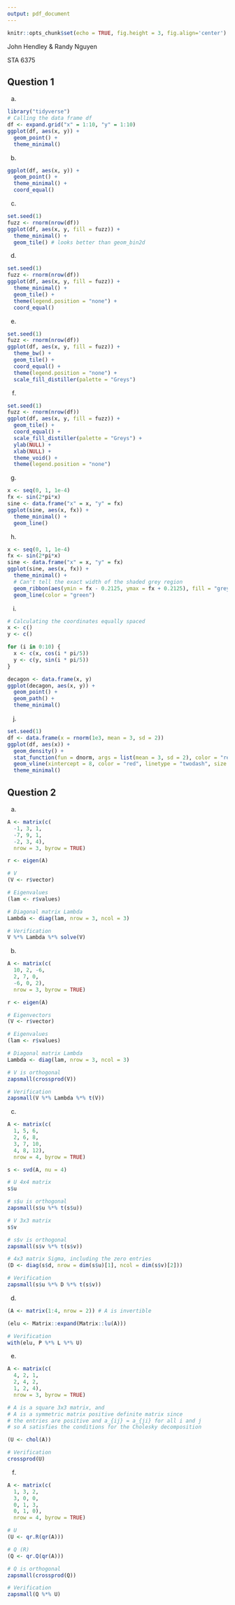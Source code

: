 ```yaml
---
output: pdf_document
---
```


```r
knitr::opts_chunk$set(echo = TRUE, fig.height = 3, fig.align='center')
```

John Hendley & Randy Nguyen \

STA 6375 

\begin{center}
Homework 3
\end{center}

## Question 1

a.
```r
library("tidyverse")
# Calling the data frame df
df <- expand.grid("x" = 1:10, "y" = 1:10) 
ggplot(df, aes(x, y)) +
  geom_point() +
  theme_minimal()
```

b.
```r
ggplot(df, aes(x, y)) +
  geom_point() +
  theme_minimal() +
  coord_equal()
```
  
c.
```r
set.seed(1)
fuzz <- rnorm(nrow(df))
ggplot(df, aes(x, y, fill = fuzz)) +
  theme_minimal() +
  geom_tile() # looks better than geom_bin2d
```
  
d.
```r
set.seed(1)
fuzz <- rnorm(nrow(df))
ggplot(df, aes(x, y, fill = fuzz)) +
  theme_minimal() +
  geom_tile() +
  theme(legend.position = "none") +
  coord_equal()
```
  
e.
```r
set.seed(1)
fuzz <- rnorm(nrow(df))
ggplot(df, aes(x, y, fill = fuzz)) +
  theme_bw() +
  geom_tile() +
  coord_equal() +
  theme(legend.position = "none") +
  scale_fill_distiller(palette = "Greys")
```
  
f.
```r
set.seed(1)
fuzz <- rnorm(nrow(df))
ggplot(df, aes(x, y, fill = fuzz)) +
  geom_tile() +
  coord_equal() +
  scale_fill_distiller(palette = "Greys") +
  ylab(NULL) +
  xlab(NULL) +
  theme_void() +
  theme(legend.position = "none")
```
  
g.
```r
x <- seq(0, 1, 1e-4)
fx <- sin(2*pi*x)
sine <- data.frame("x" = x, "y" = fx)
ggplot(sine, aes(x, fx)) +
  theme_minimal() +
  geom_line()
```
  
h.
```r
x <- seq(0, 1, 1e-4)
fx <- sin(2*pi*x)
sine <- data.frame("x" = x, "y" = fx)
ggplot(sine, aes(x, fx)) +
  theme_minimal() +
  # Can't tell the exact width of the shaded grey region
  geom_ribbon(aes(ymin = fx - 0.2125, ymax = fx + 0.2125), fill = "grey50", alpha = 0.7) +
  geom_line(color = "green")
```

i.
```r
# Calculating the coordinates equally spaced
x <- c()
y <- c()

for (i in 0:10) {
  x <- c(x, cos(i * pi/5))
  y <- c(y, sin(i * pi/5))
}

decagon <- data.frame(x, y)
ggplot(decagon, aes(x, y)) +
  geom_point() +
  geom_path() +
  theme_minimal()

```


j.
```r
set.seed(1)
df <- data.frame(x = rnorm(1e3, mean = 3, sd = 2))
ggplot(df, aes(x)) +
  geom_density() +
  stat_function(fun = dnorm, args = list(mean = 3, sd = 2), color = "red") +
  geom_vline(xintercept = 8, color = "red", linetype = "twodash", size = 1) +
  theme_minimal()
```

## Question 2

a. 
```r
A <- matrix(c(
  -1, 3, 1,
  -7, 9, 1,
  -2, 3, 4),
  nrow = 3, byrow = TRUE)

r <- eigen(A)

# V
(V <- r$vector)

# Eigenvalues
(lam <- r$values)

# Diagonal matrix Lambda
Lambda <- diag(lam, nrow = 3, ncol = 3)

# Verification
V %*% Lambda %*% solve(V)
```


b.
```r
A <- matrix(c(
  10, 2, -6,
  2, 7, 0,
  -6, 0, 2),
  nrow = 3, byrow = TRUE)

r <- eigen(A)

# Eigenvectors
(V <- r$vector)

# Eigenvalues
(lam <- r$values)

# Diagonal matrix Lambda
Lambda <- diag(lam, nrow = 3, ncol = 3)

# V is orthogonal
zapsmall(crossprod(V))

# Verification
zapsmall(V %*% Lambda %*% t(V))
```


c.
```r
A <- matrix(c(
  1, 5, 6,
  2, 6, 8,
  3, 7, 10,
  4, 8, 12),
  nrow = 4, byrow = TRUE)

s <- svd(A, nu = 4)

# U 4x4 matrix
s$u

# s$u is orthogonal
zapsmall(s$u %*% t(s$u))

# V 3x3 matrix
s$v

# s$v is orthogonal
zapsmall(s$v %*% t(s$v))

# 4x3 matrix Sigma, including the zero entries
(D <- diag(s$d, nrow = dim(s$u)[1], ncol = dim(s$v)[2]))

# Verification
zapsmall(s$u %*% D %*% t(s$v))
```


d.
```r
(A <- matrix(1:4, nrow = 2)) # A is invertible

(elu <- Matrix::expand(Matrix::lu(A)))

# Verification
with(elu, P %*% L %*% U)
```


e.
```r
A <- matrix(c(
  4, 2, 1,
  2, 4, 2,
  1, 2, 4),
  nrow = 3, byrow = TRUE)

# A is a square 3x3 matrix, and
# A is a symmetric matrix positive definite matrix since
# the entries are positive and a_{ij} = a_{ji} for all i and j
# so A satisfies the conditions for the Cholesky decomposition

(U <- chol(A))

# Verification
crossprod(U)
```

f.
```r
A <- matrix(c(
  1, 3, 2,
  3, 0, 0,
  0, 1, 3,
  0, 1, 0),
  nrow = 4, byrow = TRUE)

# U
(U <- qr.R(qr(A)))

# Q (R)
(Q <- qr.Q(qr(A)))

# Q is orthogonal 
zapsmall(crossprod(Q))

# Verification
zapsmall(Q %*% U)
```